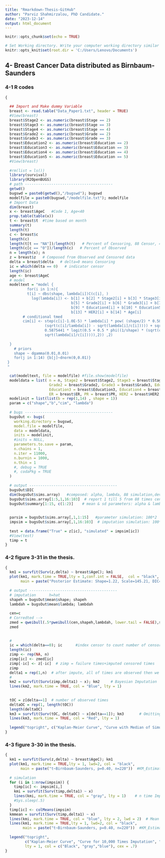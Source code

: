 ---
title: "Rmarkdown-Thesis-GitHub"
author: "Parviz Shahmirzalou, PhD Candidate."
date: "2023-12-14"
output: html_document
---

```{r setup, include=FALSE}
knitr::opts_chunk$set(echo = TRUE)
```



```{r directory, include=FALSE}
# Set Working directory. Write your computer working directory similar to below.
knitr::opts_knit$set(root.dir = 'C:/Users/Lenovo/Documents')
```

## 4- Breast Cancer Data distributed as Birnbaum-Saunders

### 4-1 R codes

```{r}
{
  
  ## Import and Make dummy Variable
  breast <- read.table("Data_Paper1.txt", header = TRUE)
  #View(breast)
  breast$Stage2 <- as.numeric(breast$Stage == 2)
  breast$Stage3 <- as.numeric(breast$Stage == 3)
  breast$Stage4 <- as.numeric(breast$Stage == 4)
  breast$Grade2 <- as.numeric(breast$Grade == 2)
  breast$Grade3 <- as.numeric(breast$Grade == 3)
  breast$Education2 <- as.numeric(breast$Education == 2)
  breast$Education3 <- as.numeric(breast$Education == 3)
  breast$Education4 <- as.numeric(breast$Education == 4)
  breast$Education5 <- as.numeric(breast$Education == 5)
  #View(breast)
  
  #rm(list = ls())
  library(survival)
  library(R2OpenBUGS)
  # path ----------------------------------------
  getwd()
  bugswd = paste0(getwd(),"/bugswd"); bugswd
  modelfile = paste0(bugswd,"/modelfile.txt"); modelfile
  # Import Data
  dim(breast)
  x <- breast$AgeC   #Code 1, Age<40
  prop.table(table(x))
  t <- breast$t  #time based on month
  summary(t)
  length(t)
  c <- breast$c
  length(c)
  length(t[t == "NA"])/length(t)   # Percent of Censoring, 88 Censor, 40% 
  length(c[c == "0"])/length(c)   # Percent of Observed
  n = length(x); n
  z = breast$z   # Composed from Observed and Censored data
  delta = breast$delta   # delta=0 means Censoring
  ic = which(delta == 0)   # indicator censor
  length(ic)
  age <- breast$AgeC
  # model
  modeltext = "model {
          for(i in 1:n){
      	  t[i] ~ dbs(shape, lambda[i])C(c[i], )
      		log(lambda[i]) <- b[1] + b[2] * Stage2[i] + b[3] * Stage3[i] + b[4] * Stage4[i] +
        	                  b[5] * Grade2[i] + b[6] * Grade3[i] + b[7] * Education2[i] + b[8] * Education3[i] +
        	                  b[9] * Education4[i] + b[10] * Education5[i] + b[11] * ER[i] + b[12] * PR[i] +
        	                  b[13] * HER2[i] + b[14] * Age[i]
        # conditional tmed
        cim[i] <- step(c[i]-1.0E-5) * lambda[i] * pow( (shape/2) * 0.5875441*logit(0.5 + 0.5 * phi((1/shape) * 
                  (sqrt(c[i]/lambda[i]) - sqrt(lambda[i]/c[i])))) + sqrt( 1 + pow( (shape/2) * 
                  0.5875441 * logit(0.5 + 0.5 * phi((1/shape) * (sqrt(c[i]/lambda[i]) -
                  sqrt(lambda[i]/c[i])))),2)) ,2)
        
  }
	# priors
	shape ~ dgamma(0.01,0.01)
	for(j in 1:14) {b[j]~dnorm(0,0.01)}		
 }
 "

  cat(modeltext, file = modelfile) #file.show(modelfile)
  modeldata = list( n = n, Stage2 = breast$Stage2, Stage3 = breast$Stage3, Stage4 = breast$Stage4,
                    Grade2 = breast$Grade2, Grade3 = breast$Grade3, Education2 = breast$Education2, 
                    Education3 = breast$Education3, Education4 = breast$Education4, Education5 = breast$Education5,
                    ER = breast$ER, PR = breast$PR, HER2 = breast$HER2, Age = breast$Age , t = breast$t, c = breast$c)
  modelinit = list(list(b = rep(1,14) , shape = 1))
  param = c("shape","b","cim", "lambda")
  
  # bugs ----------------------------------------
  bugsOut <- bugs(
    working.directory = bugswd,
    model.file = modelfile,
    data = modeldata,
    inits = modelinit,
    #inits = NULL,
    parameters.to.save = param,
    n.chains = 1,
    n.iter = 11000,
    n.burnin = 1000,
    n.thin = 1
    #, debug = TRUE
    #, codaPkg = TRUE
  )
  
  # output ----------------------------------------
  bugsOut$DIC
  dim(bugsOut$sims.array)   #composed: alpha, lambda, 88 simulation,deviance = 91 columns.
  bugsOut$sims.array[1:5,1,16:103]  # report 1 till 5 from 88 times censored times simulations.
  bugsOut$summary[1:15, c(1:2)]    # mean & sd parameters: alpha & lambda
  
  
  parsim = bugsOut$sims.array[,1,1:15]   #parameter simulation: 100*2
  impsim = bugsOut$sims.array[,1,16:103]  # imputation simulation: 100*88
  
  test = data.frame("True" = z[ic], "simulated" = impsim[ic])
  #View(test)
  timp = t
}
```

### 4-2 figure 3-31 in the thesis.

```{r}
{
  km1 = survfit(Surv(z,delta) ~ breast$AgeC); km1
  plot(km1, mark.time = TRUE,lty = 1,conf.int = FALSE,  col = "black",
       main = paste("Posterior Estimate: Shape=1.22, Scale=145.21, DIC=1510"))  #KM_Estimation
  
  # output ----------------------------------------
  # imputation      h=hat
  shapeh = bugsOut$mean$shape; shapeh
  lambdah = bugsOut$mean$lambda; lambdah
  
  cen=c
  # Corredted -->
  zmed = qweibull(.5*pweibull(cen,shapeh,lambdah, lower.tail = FALSE),shapeh, lambdah, lower.tail = FALSE)
  zmed
  
  
  #
  ic = which(delta==0); ic      #index censor to count number of censored case.
  length(ic)
  zimp <- rep(NA, n)
  zimp[ic] <- zmed[ic]
  zimp[-ic] <- z[-ic]  # zimp = failure times+imputed censored times
  zimp
  delta1 = rep(1,n)  # after impute, all of times are observed then we made delta1.
  #
  km2 = survfit(Surv(zimp,delta1) ~ x); km2     # Bayesian Imputation
  lines(km2, mark.time = TRUE, col = "Blue", lty = 1)
  
  
  tOC = z[delta==1]  # number of observed times
  deltaOC = rep(1, length(tOC))
  length(deltaOC)
  km3 = survfit(Surv(tOC, deltaOC) ~ x[delta==1]); km3       # Omitting_Censored
  lines(km3, mark.time = TRUE, col = "Red", lty = 1)
  
  legend("topright", c("Kaplan-Meier Curve", "Curve with Median of Simulated Times", "Curve without Censored Times"), lty= 1, col = c("black", "Blue", "Red"), cex = 0.7)
}
```

### 4-3 figure 3-30 in the thesis.

```{r}
{
  km1 = survfit(Surv(z,delta) ~ breast$AgeC); km1
  plot(km1, mark.time = TRUE,lty = 1, lwd=2, col = "black",
       main = paste("t~Birnbaum-Saunders, p=0.40, n=220"))  #KM_Estimation
  
  # simulation 
  for (i in 1:nrow(impsim)) {
    timp[ic] <- impsim[i,]
    kmi = survfit(Surv(timp,delta1) ~ x)
    lines(kmi, mark.time = TRUE, col = "gray", lty = 1)    # n time Imputation
    #Sys.sleep(.5)
  }
  timp[ic] <- colMeans(impsim)
  kmmean = survfit(Surv(timp,delta1) ~ x)
  lines(kmi, mark.time = TRUE, col = "blue", lty = 2, lwd = 2)  # Mean of n times Imputation
  lines(km1, mark.time = TRUE,lty = 1, lwd=2, col = "black",
        main = paste("t~Birnbaum-Saunders, p=0.40, n=220"))  #KM_Estimation
  
  legend("topright", 
         c("Kaplan-Meier Curve", "Curve for 10,000 Times Imputation", "Curve for Imputations Mean"),
         lty = 1, col = c("Black", "gray","blue"), cex = .7)
}  
```
